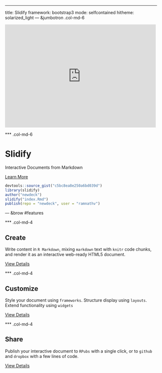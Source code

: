 ---
title: Slidify
framework: bootstrap3
mode: selfcontained
hitheme: solarized_light
--- &jumbotron .col-md-6

<style>
.jumbotron pre {
  border: 1px;
  background-color: transparent;
  font-size: 18px;
  margin-left: -20px;
}
</style>

<iframe width="500" height="340" src="http://www.youtube.com/embed/I95GOmLc7TA" frameborder="0" allowfullscreen></iframe>

*** .col-md-6

# Slidify

Interactive Documents from Markdown

<a class='btn btn-success btn-lg' href="#">Learn More</a>

```r
devtools::source_gist("c5bc8ea8e250a6bd039d")
library(slidify)
author("newdeck")
slidify("index.Rmd")
publish(repo = "newdeck", user = "ramnathv")
```

--- &brow #features

*** .col-md-4

## <i class="icon-pencil"> </i>Create

Write content in `R Markdown`, mixing `markdown` text with `knitr` code chunks, and render it as an interactive web-ready HTML5 document.

<a class='btn btn-primary' href="#">View Details</a>

*** .col-md-4

## <i class="icon-hand-right"> </i>Customize

Style your document using `frameworks`. Structure display using `layouts`. Extend functionality using `widgets`

<a class='btn btn-primary' href="#">View Details</a>

*** .col-md-4

## <i class="icon-gift"> </i>Share

Publish your interactive document to `RPubs` with a single click, or to `github` and `dropbox` with a few lines of code.

<a class='btn btn-primary' href="#">View Details</a>


